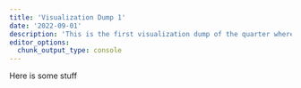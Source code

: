 ```yaml
---
title: 'Visualization Dump 1'
date: '2022-09-01'
description: 'This is the first visualization dump of the quarter where I provide 3 visualizations.'
editor_options: 
  chunk_output_type: console
---
```


Here is some stuff 